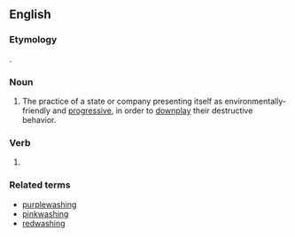 ==English==
===Etymology===
{{blend|en|green|whitewashing}}.

===Noun===
{{en-noun|-}}

# The practice of a state or company presenting itself as environmentally-friendly and [[progressive]], in order to [[downplay]] their destructive behavior.

===Verb===
{{head|en|present participle}}

# {{present participle of|greenwash|lang=en|nocat=1}}

===Related terms===
* [[purplewashing]]
* [[pinkwashing]]
* [[redwashing]]